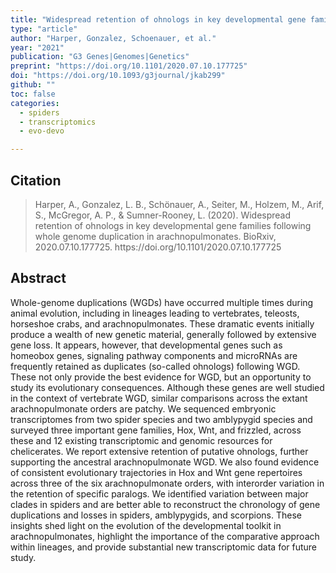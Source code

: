 ```yaml
---
title: "Widespread retention of ohnologs in key developmental gene families following whole genome duplication in arachnopulmona"
type: "article"
author: "Harper, Gonzalez, Schoenauer, et al."
year: "2021"
publication: "G3 Genes|Genomes|Genetics"
preprint: "https://doi.org/10.1101/2020.07.10.177725"
doi: "https://doi.org/10.1093/g3journal/jkab299"
github: ""
toc: false
categories:
  - spiders
  - transcriptomics
  - evo-devo

---
```


## Citation

> Harper, A., Gonzalez, L. B., Schönauer, A., Seiter, M., Holzem, M., Arif, S., McGregor, A. P., & Sumner-Rooney, L. (2020). Widespread retention of ohnologs in key developmental gene families following whole genome duplication in arachnopulmonates. BioRxiv, 2020.07.10.177725. https://doi.org/10.1101/2020.07.10.177725

## Abstract

Whole-genome duplications (WGDs) have occurred multiple times during animal evolution, including in lineages leading to vertebrates, teleosts, horseshoe crabs, and arachnopulmonates. These dramatic events initially produce a wealth of new genetic material, generally followed by extensive gene loss. It appears, however, that developmental genes such as homeobox genes, signaling pathway components and microRNAs are frequently retained as duplicates (so-called ohnologs) following WGD. These not only provide the best evidence for WGD, but an opportunity to study its evolutionary consequences. Although these genes are well studied in the context of vertebrate WGD, similar comparisons across the extant arachnopulmonate orders are patchy. We sequenced embryonic transcriptomes from two spider species and two amblypygid species and surveyed three important gene families, Hox, Wnt, and frizzled, across these and 12 existing transcriptomic and genomic resources for chelicerates. We report extensive retention of putative ohnologs, further supporting the ancestral arachnopulmonate WGD. We also found evidence of consistent evolutionary trajectories in Hox and Wnt gene repertoires across three of the six arachnopulmonate orders, with interorder variation in the retention of specific paralogs. We identified variation between major clades in spiders and are better able to reconstruct the chronology of gene duplications and losses in spiders, amblypygids, and scorpions. These insights shed light on the evolution of the developmental toolkit in arachnopulmonates, highlight the importance of the comparative approach within lineages, and provide substantial new transcriptomic data for future study.